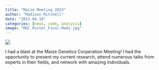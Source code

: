 ```yaml
---
title: "Maize Meeting 2023"
author: "Madison Mitchell"
date: "2023-04-10"
categories: [news, code, analysis]
image: "MGC_Poster_Final-Madi.jpg"
---
```


![](MGC_Poster_Final-Madi.jpg){fig-align="center"}

I had a blast at the Maize Genetics Corperation Meeting! I had the opportunity to present my current research, attend numerous talks from experts in their fields, and network with amazing individuals.
